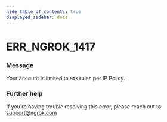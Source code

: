 ```yaml
---
hide_table_of_contents: true
displayed_sidebar: docs
---
```



# ERR_NGROK_1417

### Message
Your account is limited to `MAX` rules per IP Policy.

<ErrorDetails error='err_ngrok_1417' />


### Further help
If you're having trouble resolving this error, please reach out to [support@ngrok.com](mailto:support@ngrok.com?subject=Help%20with%20ERR_NGROK_1417)

